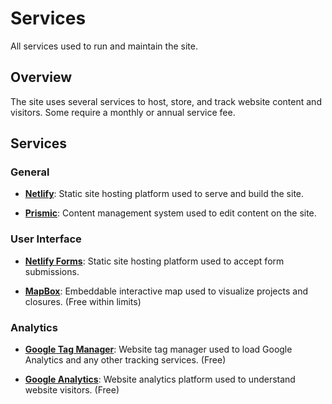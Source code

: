 
<Meta title="Documentation/General/Services" />

# Services

All services used to run and maintain the site.

## Overview

The site uses several services to host, store, and track website content and
visitors. Some require a monthly or annual service fee.

## Services

### General

- [**Netlify**](https://netlify.com): Static site hosting platform used to serve
  and build the site.

- [**Prismic**](https://prismic.io): Content management system used to edit
  content on the site.

### User Interface

- [**Netlify Forms**](https://www.netlify.com/products/forms/): Static site
  hosting platform used to accept form submissions.

- [**MapBox**](https://www.mapbox.com): Embeddable interactive map used to
  visualize projects and closures. (Free within limits)

### Analytics

- [**Google Tag Manager**](https://marketingplatform.google.com/about/tag-manager/):
  Website tag manager used to load Google Analytics and any other tracking
  services. (Free)

- [**Google Analytics**](https://marketingplatform.google.com/about/analytics/):
  Website analytics platform used to understand website visitors. (Free)
